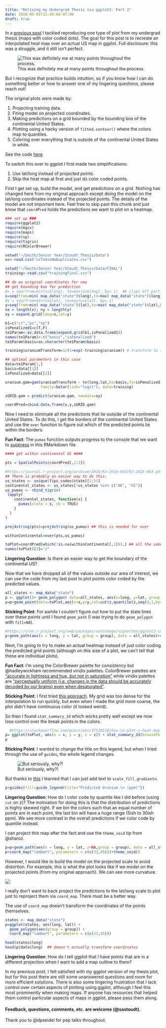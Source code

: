 ```yaml
---
title: "Reliving my Undergrad Thesis via ggplot2: Part 2"
date: 2018-05-01T15:49:04-07:00
draft: true
---
```


In a [previous post](https://sastoudt.github.io/blog/2018/04/23/adventures-in-tidyverse-ggplot2-part-1) I tackled reproducing one type of plot from my undergrad thesis (maps with color coded dots). The goal for this post is to recreate an interpolated heat map over an actual US map in ggplot. Full disclosure: this was a struggle, and it still isn't perfect. 

![This was definitely me at many points throughout the process.](https://media.giphy.com/media/vO8F4fYQd39h6/giphy.gif)

But I recognize that practice builds intuition, so if you know how I can do something better or how to answer one of my lingering questions, please reach out!

The original plots were made by:

1. Projecting training data.
2. Fiting model on projected coordinates.
3. Making predictions on a grid bounded by the bounding box of the continental United States.
4. Plotting using a hacky version of `fitted.contour()` where the colors map to quantiles.
5. Coloring over everything that is outside of the continental United States in white.

See the code [here](https://github.com/sastoudt/sastoudt.github.io/blob/master/_posts/scratchCode/thesisMap2_original.R).

To switch this over to ggplot I first made two simplifications:

1. Use lat/long instead of projected points.
2. Skip the heat map at first and just do color coded points.

First I get set up, build the model, and get predictions on a grid. Nothing has changed here from my original approach except doing the model on the lat/long coordinates instead of the projected points. The details of the model are not important here. Feel free to skip past this chunk and just know that `coordPred` holds the predictions we want to plot on a heatmap.

```r
### set up ###
require(ggplot2)
require(mgcv)
require(maps)
require(sp)
require(tigris)
require(RColorBrewer)
```

```r
setwd("~/Smith/Senior Year/Stoudt_Thesis/Data")
us<-read.csv("usToUseNoDuplicates.csv")

setwd("~/Smith/Senior Year/Stoudt_Thesis/Data/FINAL")
training<-read.csv("trainingFinal.csv")

## do on original coordinates for now
## get bounding box for prediction
#x = seq(from=min(us$long), to=max(us$long), by=.1)  ## clips off part of west coast
x=seq(from=min( map_data("state")$long),to=max( map_data("state")$long),by=.1)
#y = seq(from=min(us$lat), to=max(us$lat), by=.1)
y=seq(from=min( map_data("state")$lat),to=max( map_data("state")$lat),by=.1)
nx = length(x); ny = length(y)
xy = expand.grid(long=x,lat=y)

b1=c("cr","ps","tp")
isPenalized1=c(T,F)
te1Param<-as.data.frame(expand.grid(b1,isPenalized1))
names(te1Param)<-c("basis","isPenalized")
te1Param$basis=as.character(te1Param$basis)

training$uraniumTransform=1/(1+exp(-training$uranium)) # transform to [0,1] for beta

## optimal parameters in this case
data=te1Param[3,]
basis=data[[1]]
isPenalized=data[[2]]

uranium.gam=gam(uraniumTransform ~ te(long,lat,bs=basis,fx=isPenalized),
                family=betar(link="logit"), data=training)

zGRID.gam = predict(uranium.gam, newdata=xy)

coordPred=cbind.data.frame(x,y,zGRID.gam)
```

Now I need to eliminate all the predictions that lie outside of the continental United States. To do this, I get the borders of the continental United States and use the `over` function to figure out which of the predicted points lie within the borders.

**Fun Fact**: The `pumas` function outputs progress to the console that we want to [suppress](https://support.rstudio.com/hc/en-us/community/posts/115005857147-Turn-off-data-frame-and-R-console-output-in-R-Notebook-but-keep-plots) in this RMarkdown file.

```r
#### get within continental US ####

pts = SpatialPoints(coordPred[,1:2])

#https://journal.r-project.org/archive/2016/RJ-2016-043/RJ-2016-043.pdf
## There is probably an easier way to do this.
us_states <- unique(fips_codes$state)[1:51]
continental_states <- us_states[!us_states %in% c("AK", "HI")]
us_pumas <- rbind_tigris(
 lapply(
    continental_states, function(x) {
      pumas(state = x, cb = TRUE)
    }
  )
)

proj4string(pts)=proj4string(us_pumas) ## this is needed for over

withinContinental=over(pts,us_pumas)

toPlot=coordPred[which(!is.na(withinContinental[,1])),] ## all the same NA structure
names(toPlot)[3]="z"
```

**Lingering Question**: Is there an easier way to get the boundary of the continental US?

Now that we have dropped all of the values outside our area of interest, we can use the code from my last post to plot points color coded by the predicted values.

```r
all_states <- map_data("state")
p <- ggplot()+ geom_polygon( data=all_states, aes(x=long, y=lat, group = group),colour="black", fill="white" )
p=p+geom_point(data=toPlot,aes(x=x,y=y,col=cut(z,quantile(z,seq(0,1,by=.1),include.lowest=T))))+scale_colour_manual(name="Predicted Quantile of \n Uranium (ppm)",values=c(brewer.pal(9, "YlOrRd"),"black"))
```

**Sticking Point**: For awhile I couldn't figure out how to put the state lines over these points until I found `geom_path` (I was trying to do `geom_polygon` with `fill=NA`).

```r
#https://cran.r-project.org/web/packages/autoimage/vignettes/ggplot2-comparison.html
p+geom_path(aes(x = long, y = lat, group = group), data = all_states)+coord_map("lambert", parameters = c(c(33,45)))
```

Next, I'm going to try to make an actual heatmap instead of just color coding the predicted grid points (although on this size of a plot, we can't tell that these are individual plots).

**Fun Fact**: I'm using the ColorBrewer palette for consistency but @hadleywickham recommended viridis palettes. ColorBrewer palettes are ["accurate in lightness and hue, but not in saturation"](https://earthobservatory.nasa.gov/blogs/elegantfigures/2013/08/05/subtleties-of-color-part-1-of-6/) while viridis palettes are ["perceptually uniform (i.e. changes in the data should be accurately decoded by our brains) even when desaturated"](https://rud.is/b/2015/07/20/using-the-new-viridis-colormap-in-r-thanks-to-simon-garnier/).


**Sticking Point**: I first tried [this approach](https://stackoverflow.com/questions/28330821/r-plot-filled-contour-output-in-ggpplot2). My grid was too dense for the interpolation to run quickly, but even when I made the grid more coarse, the plot didn't have continuous color (it looked weird).

So then I found `stat_summary_2d` which works pretty well except we now lose control over the break points in the colors. 

```r
  #https://stackoverflow.com/questions/37529116/how-to-plot-a-heat-map-with-irregular-data-in-ordinates-in-ggplot?rq=1
p= ggplot(toPlot, aes(x = x, y = y, z = z)) + stat_summary_2d(binwidth = 0.3) +scale_fill_gradientn(colours = c(brewer.pal(9, "YlOrRd"),"black"),"Predicted Uranium (ppm)")
p
```

**Sticking Point**: I wanted to change the title on this legend, but when I tried through the use of `guides`, the whole legend changes. 


![But seriously, why?!](https://media.giphy.com/media/MKCdpXNWYWycw/giphy.gif)

But thanks to [this](https://groups.google.com/forum/#!topic/ggplot2/zOSV6JgeAIM) I learned that I can just add text to `scale_fill_gradientn`.


```r
p+guides(fill=guide_legend(title="Predicted Uranium \n (ppm)")) 
```


**Lingering Question**: How do I color code by quantile like I did before (using `cut` on z)? The motivation for doing this is that the distribution of predictions is highly skewed right. If we bin the colors such that an equal number of points are in each point, the last bin will have a huge range (5ish to 30ish ppm). We see more contrast in the overall predictions if we color code by quantile instead.

I can project this map after the fact and use the `theme_void` tip from @sharoz.

```r
p=p+geom_path(aes(x = long, y = lat, z=NA,group = group), data = all_states) 
p+coord_map("lambert", parameters = c(c(33,45)))+theme_void()
```

However, I would like to build the model on the projected scale to avoid distortion. For example, this is what the plot looks like if we model on the projected points (from my original approach). We can see more curvature.

![](scratchcode/mapTrainedProj.jpeg)

I really don't want to back project the predictions to the lat/long scale to plot just to reproject them via `coord_map`. There must be a better way.

The use of `coord_map` doesn't transform the coordinates of the points themselves.

```r
states <- map_data("state")
p=ggplot(states, aes(long, lat)) +
  geom_polygon(aes(group = group)) +
  coord_map("lambert", parameters = c(c(33,45)))

head(states$long)
head(p$data$long)  ## doesn't actually transform coordinates
```


**Lingering Question**: How do I tell ggplot that I have points that are in a different projection when I want to add a map outline to them?

In my previous post, I felt satisfied with my ggplot version of my thesis plot, but for this post there are still some unanswered questions and room for more efficient solutions. There is also some lingering frustration that I lack control over certain aspects of plotting using ggplot, although I feel this most prominently when making maps. If anyone has resources that helped them control particular aspects of maps in ggplot, please pass them along. 


#### Feedback, questions, comments, etc. are welcome (@sastoudt).

Thank you to @dpseidel for pep talks throughout.


